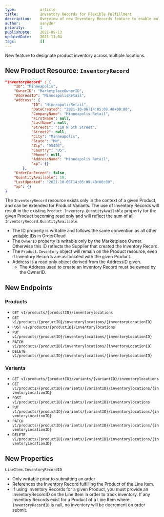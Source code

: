 ```yaml
---
type:           article
title:          Inventory Records for Flexible Fulfillment
description:    Overview of new Inventory Records feature to enable multi-location inventory.
author:         asnyder
priority:       1
publishDate:    2021-09-13
updatedDate:    2021-11-04
tags:           []
---
```


New feature to designate product inventory across multiple locations.

## New Product Resource: `InventoryRecord`
```json
"InventoryRecord" : {
    "ID": "Minneapolis",
    "OwnerID": "MarketplaceOwnerID",
	"AddressID": "MinneapolisRetail",
	"Address": {
			"ID": "MinneapolisRetail",
			"DateCreated": "2021-10-06T14:05:09.48+00:00",
			"CompanyName": "Minneapolis Retail",
			"FirstName": null,
			"LastName": null,
			"Street1": "110 N 5th Street",
			"Street2": null,
			"City": "Minneapolis",
			"State": "MN",
			"Zip": "55403",
			"Country": "US",
			"Phone": null,
			"AddressName": "Minneapolis Retail",
			"xp": {}
		}, 
	"OrderCanExceed": false,
	"QuantityAvailable": 10,
	"LastUpdated": "2021-10-06T14:05:09.48+00:00",
	"xp": {}
}
```
The `InventoryRecord` resource exists only in the context of a given Product, and can be extended for Product Variants. The use of Inventory Records will result in the existing `Product.Inventory.QuantityAvailable` property for the given Product becoming read only and will reflect the sum of all `InventoryRecord.QuantityAvailable`. 
- The ID property is writable and follows the same convention as all other [writable IDs](https://ordercloud.io/learn/ordercloud-basics/conventions#writeable-ids) in OrderCloud. 
- The `OwnerID` property is writable only by the Marketplace Owner. Otherwise this ID reflects the Supplier that created the Inventory Record.
- The `Product.Inventory` object will remain on the Product resource, even if Inventory Records are associated with the given Product. 
- Address is a read only object derived from the AddressID given. 
    - The Address used to create an Inventory Record must be owned by the OwnerID. 


## New Endpoints
### Products
- `GET v1/products/{productID}/inventorylocations`
- `GET v1/products/{productID}/inventorylocations/{inventoryLocationID}`
- `POST v1/products/{productID}/inventorylocations`
- `PUT v1/products/{productID}/inventorylocations/{inventoryLocationID}`
- `PATCH v1/products/{productID}/inventorylocations/{inventoryLocationID}`
- `DELETE v1/products/{productID}/inventorylocations/{inventoryLocationID}`
### Variants
- `GET v1/products/{productID}/variants/{variantID}/inventorylocations`
- `GET v1/products/{productID}/variants/{variantID}/inventorylocations/{inventoryLocationID}`
- `POST v1/products/{productID}/variants/{variantID}/inventorylocations`
- `PUT v1/products/{productID}/variants/{variantID}/inventorylocations/{inventoryLocationID}`
- `PATCH v1/products/{productID}/variants/{variantID}/inventorylocations/{inventoryLocationID}`
- `DELETE v1/products/{productID}/variants/{variantID}/inventorylocations/{inventoryLocationID}`

## New Properties
`LineItem.InventoryRecordID`  
- Only writable prior to submitting an order
- References the Inventory Record fulfilling the Product of the Line Item.
- If using Inventory Records for a given Product, you must provide an InventoryRecordID on the Line Item in order to track inventory. If any Inventory Records exist for a Product of a Line Item where `InventoryRecordID` is null, no inventory will be decrement on order submit. 